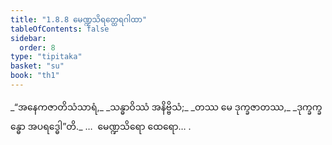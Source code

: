 ```yaml
---
title: "1.8.8 မေဏ္ဍသိရတ္ထေရဂါထာ"
tableOfContents: false
sidebar:
  order: 8
type: "tipitaka"
basket: "su"
book: "th1"
---
```



<DynamicBreadcrumb />

<Division number="78" book="th1" e="ch" v="19" p="237">

<Paragraph number="175" type="verses" book="th1">
_“အနေကဇာတိသံသာရံ,_  
_သန္ဓာဝိဿံ အနိဗ္ဗိသံ;_  
_တဿ မေ ဒုက္ခဇာတဿ,_  
_ဒုက္ခက္ခန္ဓော အပရဒ္ဓေါ”တိ._  


</Paragraph>
</Division>

<Paragraph number="176" type="center" book="th1">
…  မေဏ္ဍသိရော ထေရော… .
</Paragraph>